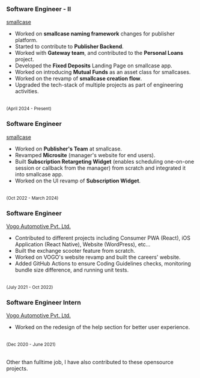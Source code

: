<div className={styles.expCallout} ref={expCalloutRef}></div>

<div className={styles.workWrapper} id='work-wrapper'>
  <div>
    <div className={styles.pointer}></div>
    <h3>Software Engineer - II</h3>
    <a className={styles.orgLink} href="https://smallcase.com" target="_blank">
      smallcase
    </a>
    <ul>
      <li>Worked on <strong>smallcase naming framework</strong> changes for publisher platform.</li>
      <li>Started to contribute to <strong>Publisher Backend</strong>.</li>
      <li>Worked with <strong>Gateway team</strong>, and contributed to the <strong>Personal Loans</strong> project.</li>
      <li>Developed the <strong>Fixed Deposits</strong> Landing Page on smallcase app.</li>
      <li>Worked on introducing <strong>Mutual Funds</strong> as an asset class for smallcases.</li>
      <li>Worked on the revamp of <strong>smallcase creation flow</strong>.</li>
      <li>Upgraded the tech-stack of multiple projects as part of engineering activities.</li>
    </ul>
    <Github
      style={{ marginTop: 12 }}
      asLink
      href="https://github.com/akul-smallcase"
    />
    <br />
    <small>(April 2024 - Present)</small>
  </div>
  <div>
    <div 
      className={styles.pointer} 
      style={{
        background: isDarkTheme ? "#7ed6df" : "#ccc",
      }}
    ></div>
    <h3>Software Engineer</h3>
    <a className={styles.orgLink} href="https://smallcase.com" target="_blank">
      smallcase
    </a>
    <ul>
      <li>Worked on <strong>Publisher's Team</strong> at smallcase.</li>
      <li>Revamped <strong>Microsite</strong> (manager's website for end users).</li>
      <li>Built <strong>Subscription Retargeting Widget</strong> (enables scheduling one-on-one session or callback from the manager) from scratch and integrated it into smallcase app.</li>
      <li>Worked on the UI revamp of <strong>Subscription Widget</strong>.</li>
    </ul>
    <Github
      style={{ marginTop: 12 }}
      asLink
      href="https://github.com/akul-smallcase"
    />
    <br />
    <small>(Oct 2022 - March 2024)</small>
  </div>
  <div>
    <div
      className={styles.pointer}
      style={{
        background: isDarkTheme ? "#7ed6df" : "#ccc",
      }}
    ></div>
    <h3>Software Engineer</h3>
    <a className={styles.orgLink} href="https://vogo.in" target="_blank" rel="noreferrer">
      Vogo Automotive Pvt. Ltd.
    </a>
    <ul>
      <li>Contributed to different projects including Consumer PWA (React), iOS Application (React Native), Website (WordPress), etc...</li>
      <li>Built the exchange scooter feature from scratch.</li>
      <li>Worked on VOGO's website revamp and built the careers' website.</li>
      <li>Added GitHub Actions to ensure Coding Guidelines checks, monitoring bundle size difference, and running unit tests.</li>
    </ul>
    <Github
      style={{ marginTop: 12 }}
      asLink
      href="https://github.com/akul-srivastava"
    />
    <br />
    <small>(July 2021 - Oct 2022)</small>
  </div>
  <div>
    <div
      className={styles.pointer}
      style={{
        background: isDarkTheme ? "#7ed6df" : "#ccc",
      }}
    ></div>
    <h3>Software Engineer Intern</h3>
    <a className={styles.orgLink} href="https://vogo.in" target="_blank" rel="noreferrer">
      Vogo Automotive Pvt. Ltd.
    </a>
    <ul>
      <li>Worked on the redesign of the help section for better user experience.</li>
    </ul>
    <Github
      style={{ marginTop: 12 }}
      asLink
      href="https://github.com/akul-srivastava"
    />
    <br />
    <small>(Dec 2020 - June 2021)</small>
  </div>
  <span
    id='work-line'
    className={styles.line}
    style={{
      background: isDarkTheme ? "#7ed6df" : "#ccc",
    }}
  ></span>
</div>

<br />

<p>Other than fulltime job, I have also contributed to these <Link href='/opensource'>opensource projects</Link>.</p>
